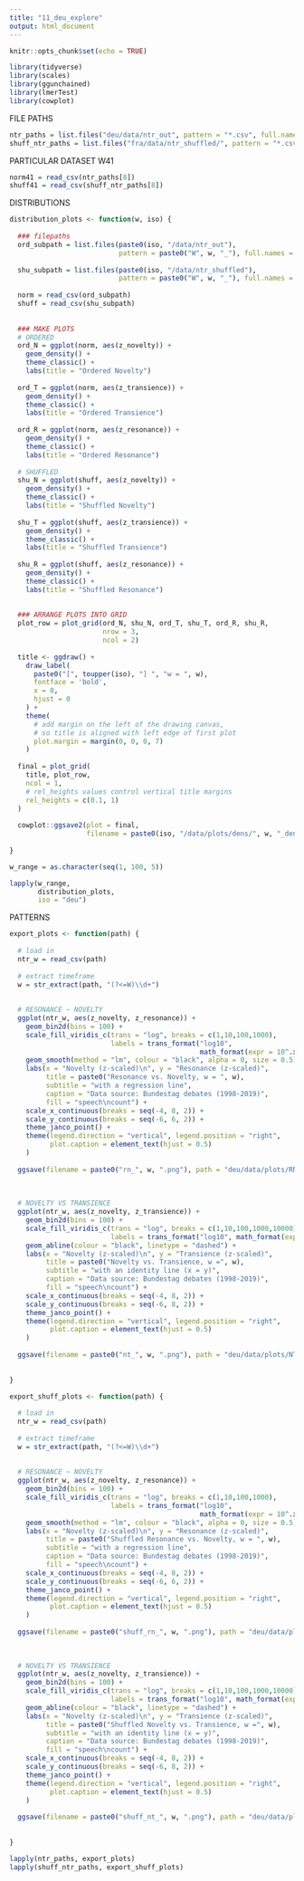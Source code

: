 ```yaml
---
title: "11_deu_explore"
output: html_document
---
```


```r
knitr::opts_chunk$set(echo = TRUE)

library(tidyverse)
library(scales)
library(ggunchained)
library(lmerTest)
library(cowplot)
```

FILE PATHS
```r
ntr_paths = list.files("deu/data/ntr_out", pattern = "*.csv", full.names = T)
shuff_ntr_paths = list.files("fra/data/ntr_shuffled/", pattern = "*.csv", full.names = T)
```


PARTICULAR DATASET W41
```r
norm41 = read_csv(ntr_paths[8])
shuff41 = read_csv(shuff_ntr_paths[8])
```


DISTRIBUTIONS
```r
distribution_plots <- function(w, iso) {
  
  ### filepaths
  ord_subpath = list.files(paste0(iso, "/data/ntr_out"), 
                           pattern = paste0("W", w, "_"), full.names = T)
  
  shu_subpath = list.files(paste0(iso, "/data/ntr_shuffled"), 
                           pattern = paste0("W", w, "_"), full.names = T)
  
  norm = read_csv(ord_subpath)
  shuff = read_csv(shu_subpath)
  
  
  ### MAKE PLOTS
  # ORDERED
  ord_N = ggplot(norm, aes(z_novelty)) +
    geom_density() +
    theme_classic() +
    labs(title = "Ordered Novelty")
  
  ord_T = ggplot(norm, aes(z_transience)) +
    geom_density() +
    theme_classic() +
    labs(title = "Ordered Transience")
  
  ord_R = ggplot(norm, aes(z_resonance)) +
    geom_density() +
    theme_classic() +
    labs(title = "Ordered Resonance")
  
  # SHUFFLED
  shu_N = ggplot(shuff, aes(z_novelty)) +
    geom_density() +
    theme_classic() +
    labs(title = "Shuffled Novelty")
  
  shu_T = ggplot(shuff, aes(z_transience)) +
    geom_density() +
    theme_classic() +
    labs(title = "Shuffled Transience")
  
  shu_R = ggplot(shuff, aes(z_resonance)) +
    geom_density() +
    theme_classic() +
    labs(title = "Shuffled Resonance")
  
  
  ### ARRANGE PLOTS INTO GRID
  plot_row = plot_grid(ord_N, shu_N, ord_T, shu_T, ord_R, shu_R,
                       nrow = 3,
                       ncol = 2)
  
  title <- ggdraw() + 
    draw_label(
      paste0("[", toupper(iso), "] ", "w = ", w),
      fontface = 'bold',
      x = 0,
      hjust = 0
    ) +
    theme(
      # add margin on the left of the drawing canvas,
      # so title is aligned with left edge of first plot
      plot.margin = margin(0, 0, 0, 7)
    )
  
  final = plot_grid(
    title, plot_row,
    ncol = 1,
    # rel_heights values control vertical title margins
    rel_heights = c(0.1, 1)
  )
  
  cowplot::ggsave2(plot = final, 
                   filename = paste0(iso, "/data/plots/dens/", w, "_dens.png"))
  
}

w_range = as.character(seq(1, 100, 5))

lapply(w_range,
       distribution_plots,
       iso = "deu")
```


PATTERNS
```r
export_plots <- function(path) {
  
  # load in
  ntr_w = read_csv(path)
  
  # extract timeframe
  w = str_extract(path, "(?<=W)\\d+")
  
  
  # RESONANCE ~ NOVELTY
  ggplot(ntr_w, aes(z_novelty, z_resonance)) +
    geom_bin2d(bins = 100) +
    scale_fill_viridis_c(trans = "log", breaks = c(1,10,100,1000),
                         labels = trans_format("log10", 
                                               math_format(expr = 10^.x, format = force))) +
    geom_smooth(method = "lm", colour = "black", alpha = 0, size = 0.5) +
    labs(x = "Novelty (z-scaled)\n", y = "Resonance (z-scaled)", 
         title = paste0("Resonance vs. Novelty, w = ", w),
         subtitle = "with a regression line",
         caption = "Data source: Bundestag debates (1998-2019)",
         fill = "speech\ncount") +
    scale_x_continuous(breaks = seq(-4, 8, 2)) +
    scale_y_continuous(breaks = seq(-6, 6, 2)) +
    theme_janco_point() +
    theme(legend.direction = "vertical", legend.position = "right",
          plot.caption = element_text(hjust = 0.5)
    )
  
  ggsave(filename = paste0("rn_", w, ".png"), path = "deu/data/plots/RN/")
  
  
  
  # NOVELTY VS TRANSIENCE
  ggplot(ntr_w, aes(z_novelty, z_transience)) +
    geom_bin2d(bins = 100) +
    scale_fill_viridis_c(trans = "log", breaks = c(1,10,100,1000,10000),
                         labels = trans_format("log10", math_format(expr = 10^.x, format = force))) +
    geom_abline(colour = "black", linetype = "dashed") +
    labs(x = "Novelty (z-scaled)\n", y = "Transience (z-scaled)", 
         title = paste0("Novelty vs. Transience, w =", w),
         subtitle = "with an identity line (x = y)",
         caption = "Data source: Bundestag debates (1998-2019)",
         fill = "speech\ncount") +
    scale_x_continuous(breaks = seq(-4, 8, 2)) +
    scale_y_continuous(breaks = seq(-6, 8, 2)) +
    theme_janco_point() +
    theme(legend.direction = "vertical", legend.position = "right",
          plot.caption = element_text(hjust = 0.5)
    )
  
  ggsave(filename = paste0("nt_", w, ".png"), path = "deu/data/plots/NT/")
  
  
}

export_shuff_plots <- function(path) {
  
  # load in
  ntr_w = read_csv(path)
  
  # extract timeframe
  w = str_extract(path, "(?<=W)\\d+")
  
  
  # RESONANCE ~ NOVELTY
  ggplot(ntr_w, aes(z_novelty, z_resonance)) +
    geom_bin2d(bins = 100) +
    scale_fill_viridis_c(trans = "log", breaks = c(1,10,100,1000),
                         labels = trans_format("log10", 
                                               math_format(expr = 10^.x, format = force))) +
    geom_smooth(method = "lm", colour = "black", alpha = 0, size = 0.5) +
    labs(x = "Novelty (z-scaled)\n", y = "Resonance (z-scaled)", 
         title = paste0("Shuffled Resonance vs. Novelty, w = ", w),
         subtitle = "with a regression line",
         caption = "Data source: Bundestag debates (1998-2019)",
         fill = "speech\ncount") +
    scale_x_continuous(breaks = seq(-4, 8, 2)) +
    scale_y_continuous(breaks = seq(-6, 6, 2)) +
    theme_janco_point() +
    theme(legend.direction = "vertical", legend.position = "right",
          plot.caption = element_text(hjust = 0.5)
    )
  
  ggsave(filename = paste0("shuff_rn_", w, ".png"), path = "deu/data/plots/shuffled/")
  
  
  
  # NOVELTY VS TRANSIENCE
  ggplot(ntr_w, aes(z_novelty, z_transience)) +
    geom_bin2d(bins = 100) +
    scale_fill_viridis_c(trans = "log", breaks = c(1,10,100,1000,10000),
                         labels = trans_format("log10", math_format(expr = 10^.x, format = force))) +
    geom_abline(colour = "black", linetype = "dashed") +
    labs(x = "Novelty (z-scaled)\n", y = "Transience (z-scaled)", 
         title = paste0("Shuffled Novelty vs. Transience, w =", w),
         subtitle = "with an identity line (x = y)",
         caption = "Data source: Bundestag debates (1998-2019)",
         fill = "speech\ncount") +
    scale_x_continuous(breaks = seq(-4, 8, 2)) +
    scale_y_continuous(breaks = seq(-6, 8, 2)) +
    theme_janco_point() +
    theme(legend.direction = "vertical", legend.position = "right",
          plot.caption = element_text(hjust = 0.5)
    )
  
  ggsave(filename = paste0("shuff_nt_", w, ".png"), path = "deu/data/plots/shuffled/")
  
  
}

lapply(ntr_paths, export_plots)
lapply(shuff_ntr_paths, export_shuff_plots)
```

